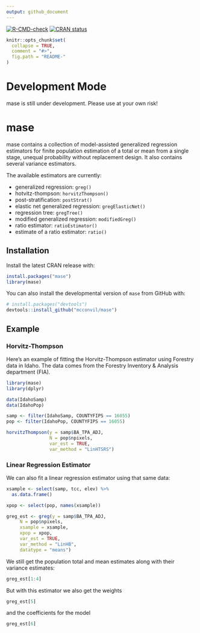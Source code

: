```yaml
---
output: github_document
---
```


<!-- README.md is generated from README.Rmd. Please edit that file -->

 <!-- badges: start -->
  [![R-CMD-check](https://github.com/mcconvil/mase/actions/workflows/R-CMD-check.yaml/badge.svg)](https://github.com/mcconvil/mase/actions/workflows/R-CMD-check.yaml)
   [![CRAN status](https://www.r-pkg.org/badges/version/mase)](https://CRAN.R-project.org/package=mase)
  <!-- badges: end -->

```r
knitr::opts_chunk$set(
  collapse = TRUE,
  comment = "#>",
  fig.path = "README-"
)
```

# Development Mode

mase is still under development.  Please use at your own risk!  

# mase

mase contains a collection of model-assisted generalized regression estimators for finite population estimation of a total or mean from a single stage, unequal probability without replacement design.  It also contains several variance estimators.

The available estimators are currently:

  - generalized regression: `greg()`
  - hotvitz-thompson: `horvitzThompson()`
  - post-stratification: `postStrat()`
  - elastic net generalized regression: `gregElasticNet()`
  - regression tree: `gregTree()`
  - modified generalized regression: `modifiedGreg()`
  - ratio estimator: `ratioEstimator()`
  - estimate of a ratio estimator: `ratio()`


## Installation

Install the latest CRAN release with:

```r
install.packages("mase")
library(mase)
```

You can also install the developmental version of `mase` from GitHub with:

```r
# install.packages("devtools")
devtools::install_github("mcconvil/mase")
```

## Example

### Horvitz-Thompson

Here's an example of fitting the Horvitz-Thompson estimator using Forestry data in Idaho. The data comes from the Forestry Inventory & Analysis department (FIA). 

```r
library(mase)
library(dplyr)

data(IdahoSamp)
data(IdahoPop)

samp <- filter(IdahoSamp, COUNTYFIPS == 16055) 
pop <- filter(IdahoPop, COUNTYFIPS == 16055) 

horvitzThompson(y = samp$BA_TPA_ADJ,
                N = pop$npixels,
                var_est = TRUE,
                var_method = "LinHTSRS")
```

### Linear Regression Estimator

We can also fit a linear regression estimator using that same data:

```r
xsample <- select(samp, tcc, elev) %>%
  as.data.frame()

xpop <- select(pop, names(xsample))

greg_est <- greg(y = samp$BA_TPA_ADJ,
     N = pop$npixels,
     xsample = xsample,
     xpop = xpop,
     var_est = TRUE,
     var_method = "LinHB",
     datatype = "means")
```

We still get the population total and mean estimates along with their variance estimates:

```r
greg_est[1:4]
```

But with this estimator we also get the weights

```r
greg_est[5]
```

and the coefficients for the model

```r
greg_est[6]
```

